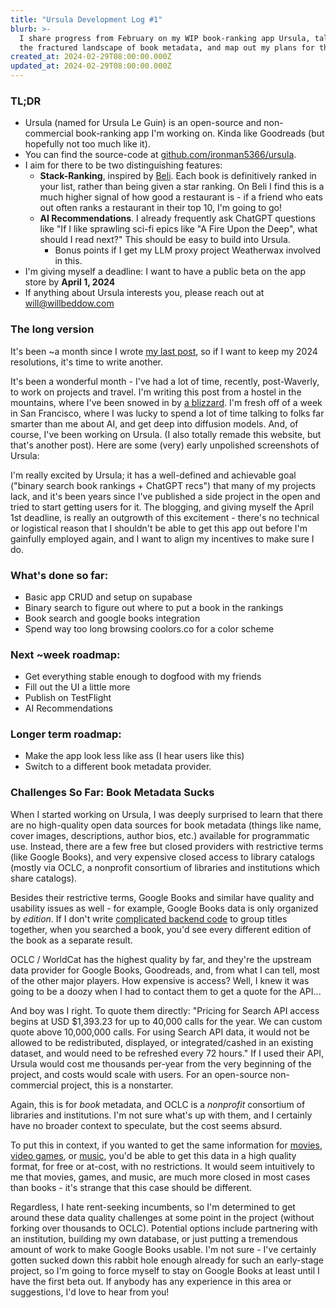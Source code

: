 ```yaml
---
title: "Ursula Development Log #1"
blurb: >-
  I share progress from February on my WIP book-ranking app Ursula, talk about
  the fractured landscape of book metadata, and map out my plans for the app
created_at: 2024-02-29T08:00:00.000Z
updated_at: 2024-02-29T08:00:00.000Z
---
```


### TL;DR

- Ursula (named for Ursula Le Guin) is an open-source and non-commercial book-ranking app I'm working on. Kinda like Goodreads (but hopefully not too much like it).
- You can find the source-code at [github.com/ironman5366/ursula](https://github.com/ironman5366/ursula).
- I aim for there to be two distinguishing features:
  - **Stack-Ranking**, inspired by [Beli](https://beliapp.com/). Each book is definitively ranked in your list, rather than being given a star ranking. On Beli I find this is a much higher signal of how good a restaurant is - if a friend who eats out often ranks a restaurant in their top 10, I'm going to go!
  - **AI Recommendations**. I already frequently ask ChatGPT questions like "If I like sprawling sci-fi epics like "A Fire Upon the Deep", what should I read next?" This should be easy to build into Ursula.
    - Bonus points if I get my LLM proxy project Weatherwax involved in this.
- I'm giving myself a deadline: I want to have a public beta on the app store by **April 1, 2024**
- If anything about Ursula interests you, please reach out at [will@willbeddow.com](mailto:will@willbeddow.com)

### The long version

It's been \~a month since I wrote [my last post](/posts/2024-getting-back-to-blogging-and-building-in-public), so
if I want to keep my 2024 resolutions, it's time to write another.

It's been a wonderful month - I've had a lot of time, recently, post-Waverly, to work on projects and travel.
I'm writing this post from a hostel in the mountains, where I've been snowed in by [a blizzard️](https://www.nytimes.com/2024/02/29/us/tahoe-blizzard-snow-forecast.html).
I'm fresh off of a week in San Francisco, where I was lucky to spend a lot of time talking to folks far smarter than me about AI, and get deep into diffusion models.
And, of course, I've been working on Ursula. (I also totally remade this website, but that's another post). Here are some (very) early unpolished screenshots of Ursula:

<CustomImage
  src="/uploads/ursula_wip_search.png"
  width={234}
  height={472}
  alt="A screenshot of the Ursula app, showing a search bar and a list of books."
  caption="Search, powered by Google Books"
/>

<CustomImage
  src="/uploads/ursula_wip_read.png"
  width={234}
  height={472}
  alt="A screenshot of the Ursula app, showing a ranked list of books already read"
  caption="Rankings"
/>

<CustomImage
  src="/uploads/ursula_wip_book_detail.png"
  width={234}
  height={472}
  alt="A screenshot of the Ursula app, showing information about the book 'The famished road' by Ben Okri."
  caption="Book detail"
/>

I'm really excited by Ursula; it has a well-defined and achievable goal ("binary search book rankings + ChatGPT recs") that many of my projects lack,
and it's been years since I've published a side project in the open and tried to start getting users for it.
The blogging, and giving myself the April 1st deadline, is really an outgrowth of this excitement - there's no technical or logistical reason that I shouldn't be able to get this app out before I'm gainfully employed again, and I want to
align my incentives to make sure I do.

### What's done so far:

- Basic app CRUD and setup on supabase
- Binary search to figure out where to put a book in the rankings
- Book search and google books integration
- Spend way too long browsing coolors.co for a color scheme

### Next ~week roadmap:

- Get everything stable enough to dogfood with my friends
- Fill out the UI a little more
- Publish on TestFlight
- AI Recommendations

### Longer term roadmap:

- Make the app look less like ass (I hear users like this)
- Switch to a different book metadata provider.

### Challenges So Far: Book Metadata Sucks

When I started working on Ursula, I was deeply surprised to learn that there are no high-quality open data sources for
book metadata (things like name, cover images, descriptions, author bios, etc.) available for programmatic use. Instead,
there are a few free but closed providers with restrictive terms (like Google Books), and very expensive closed access to
library catalogs (mostly via OCLC, a nonprofit consortium of libraries and institutions which share catalogs).

Besides their restrictive terms, Google Books and similar have quality and usability issues as well - for example, Google Books data is only organized by _edition_. If I don't write [complicated backend code](https://github.com/ironman5366/ursula/blob/84bd88a24891e983ffed22b64c2464425fb27762/supabase/functions/book-search/index.ts#L34) to group titles together, when you searched a book, you'd see every different edition of the book as a separate result.

OCLC / WorldCat has the highest quality by far, and they're the upstream data provider for Google Books, Goodreads, and, from what I can tell,
most of the other major players. How expensive is access? Well, I knew it was going to be a doozy when I had to contact them to get a
quote for the API...

<CustomImage
  src="/uploads/oclc_email.png"
  width={444}
  height={149}
  alt="A screenshot of an email with an OCLC representative, quoting a large price for API access."
  caption="OCLC API quote"
/>

And boy was I right. To quote them directly: "Pricing for Search API access begins at USD $1,393.23 for up to 40,000 calls for the year. We can custom quote above 10,000,000 calls.
For using Search API data, it would not be allowed to be redistributed, displayed, or integrated/cashed in an existing dataset, and would need to be refreshed every 72 hours." If I used their API, Ursula would cost me thousands per-year from the very beginning of the project, and costs would scale with users. For an open-source non-commercial project, this is a nonstarter.

Again, this is for _book_ metadata, and OCLC is a _nonprofit_ consortium of libraries and institutions. I'm not sure what's up with them,
and I certainly have no broader context to speculate, but the cost seems absurd.

To put this in context, if you wanted to get the same information for [movies](https://developer.imdb.com/non-commercial-datasets/),
[video games](https://www.igdb.com/api), or [music](http://www.onemusicapi.com/), you'd be able to get this data in a high quality format, for free or at-cost, with no restrictions. It would seem intuitively to me that
movies, games, and music, are much more closed in most cases than books - it's strange that this case should be different.

Regardless, I hate rent-seeking incumbents, so I'm determined to get around these data quality challenges at some point in the project (without forking over thousands to OCLC). Potential options include partnering with an institution, building my own database, or just putting a tremendous amount of work to make Google Books usable. I'm not sure - I've certainly gotten sucked down this rabbit hole enough already for such an early-stage project, so I'm going to force myself to stay on Google Books at least until I have the first beta out. If anybody has any experience in this area or suggestions, I'd love to hear from you!
